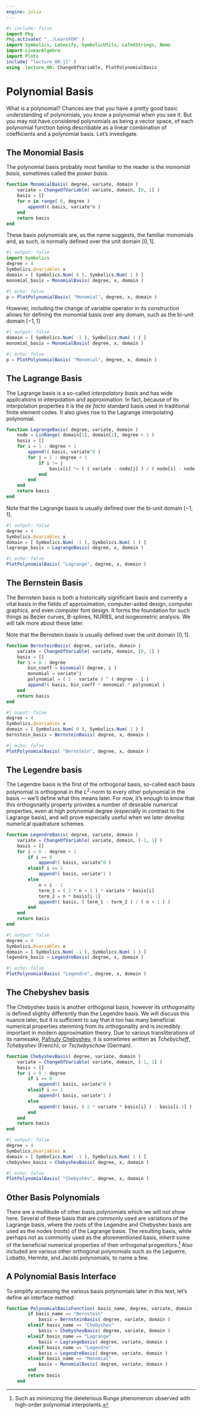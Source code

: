 ```yaml
---
engine: julia
---
```

```julia
#| include: false
import Pkg
Pkg.activate( "../LearnFEM" )
import Symbolics, Latexify, SymbolicUtils, LaTeXStrings, Nemo
import LinearAlgebra
import Plots
include( "lecture_00.jl" )
using .lecture_00: ChangeOfVariable, PlotPolynomialBasis
```

# Polynomial Basis
What is a polynomial?
Chances are that you have a pretty good basic understanding of polynomials, you know a polynomial when you see it.
But you may not have considered polynomials as being a vector space, of each polynomial function being describable as a linear combination of coefficients and a polynomial basis.
Let's investigate.

## The Monomial Basis
The polynomial basis probably most familiar to the reader is the *monomial basis*, sometimes called the *power basis*.

```julia
function MonomialBasis( degree, variate, domain )
    variate = ChangeOfVariable( variate, domain, [0, 1] )
    basis = []
    for n in range( 0, degree )
        append!( basis, variate^n )
    end
    return basis
end
```

These basis polynomials are, as the name suggests, the familiar monomials and, as such, is normally defined over the unit domain $[0,1]$.

```julia
#| output: false
import Symbolics
degree = 4
Symbolics.@variables x
domain = [ Symbolics.Num( 0 ), Symbolics.Num( 1 ) ]
monomial_basis = MonomialBasis( degree, x, domain )
```

```{=latex}
\begin{equation*}
    \Matrix{M}
    =
    \begin{bmatrix}
        x^0 \\
        x^1 \\
        x^2 \\
        x^3 \\
        x^4
    \end{bmatrix}
\end{equation*}
```

```julia
#| echo: false
p = PlotPolynomialBasis( "Monomial", degree, x, domain )
```

However, including the change of variable operator in its construction allows for defining the monomial basis over any domain, such as the bi-unit domain $[-1,1]$

```julia
#| output: false
domain = [ Symbolics.Num( -1 ), Symbolics.Num( 1 ) ]
monomial_basis = MonomialBasis( degree, x, domain )
```

<!-- ```{julia}
#| echo: false
Markdown( f"$${BasisToLatexString( monomial_basis, "M" )}$$" )
``` -->

```julia
#| echo: false
p = PlotPolynomialBasis( "Monomial", degree, x, domain )
```

## The Lagrange Basis

The Lagrange basis is a so-called *interpolatory basis* and has wide applications in interpolation and approximation.
In fact, because of its interpolation properties it is the *de facto* standard basis used in traditional finite element codes.
It also gives rise to the Lagrange interpolating polynomial.

```julia
function LagrangeBasis( degree, variate, domain )
    node = LinRange( domain[1], domain[2], degree + 1 )
    basis = []
    for i = 1 : degree + 1
        append!( basis, variate^0 )
        for j = 1 : degree + 1
            if i != j
                basis[i] *= ( ( variate - node[j] ) / ( node[i] - node[j] ) )
            end
        end
    end
    return basis
end
```

Note that the Lagrange basis is usually defined over the bi-unit domain $[-1, 1]$.

```julia
#| output: false
degree = 4
Symbolics.@variables x
domain = [ Symbolics.Num( -1 ), Symbolics.Num( 1 ) ]
lagrange_basis = LagrangeBasis( degree, x, domain )
```

```julia
#| echo: false
PlotPolynomialBasis( "Lagrange", degree, x, domain )
```

## The Bernstein Basis

The Bernstein basis is both a historically significant basis and currently a vital basis in the fields of approximation, computer-aided design, computer graphics, and even computer font design.
It forms the foundation for such things as Bezier curves, B-splines, NURBS, and isogeometric analysis.
We will talk more about these later.

Note that the Bernstein basis is usually defined over the unit domain $[0,1]$.

```julia
function BernsteinBasis( degree, variate, domain )
    variate = ChangeOfVariable( variate, domain, [0, 1] )
    basis = []
    for i = 0 : degree
        bin_coeff = binomial( degree, i )
        monomial = variate^i
        polynomial = ( 1 - variate ) ^ ( degree - i )
        append!( basis, bin_coeff * monomial * polynomial )
    end
    return basis
end
```

```julia
#| ouput: false
degree = 4
Symbolics.@variables x
domain = [ Symbolics.Num( 0 ), Symbolics.Num( 1 ) ]
bernstein_basis = BernsteinBasis( degree, x, domain )
```

```julia
#| echo: false
PlotPolynomialBasis( "Bernstein", degree, x, domain )
```

## The Legendre basis

The Legendre basis is the first of the orthogonal basis, so-called each basis polynomial is orthogonal in the $L^2$-norm to every other polynomial in the basis --- we'll define what this means later.
For now, it's enough to know that this orthogonality property provides a number of desirable numerical properties, even at high polynomial degree (especially in contrast to the Lagrange basis), and will prove especially useful when we later develop numerical quadrature schemes.

```julia
function LegendreBasis( degree, variate, domain )
    variate = ChangeOfVariable( variate, domain, [-1, 1] )
    basis = []
    for i = 0 : degree + 1
        if i == 0
            append!( basis, variate^0 )
        elseif i == 1
            append!( basis, variate^1 )
        else
            n = i - 1
            term_1 = ( 2 * n + 1 ) * variate * basis[i]
            term_2 = n * basis[i-1]
            append!( basis, ( term_1 - term_2 ) / ( n + 1 ) )
        end
    end
    return basis
end
```

```julia
#| output: false
degree = 4
Symbolics.@variables x
domain = [ Symbolics.Num( -1 ), Symbolics.Num( 1 ) ]
legendre_basis = LegendreBasis( degree, x, domain )
```

```julia
#| echo: false
PlotPolynomialBasis( "Legendre", degree, x, domain )
```

## The Chebyshev basis

The Chebyshev basis is another orthogonal basis, however its orthogonality is defined slighlty differently than the Legendre basis.
We will discuss this nuance later, but it is sufficient to say that it too has many beneficial numerical properties stemming from its orthogonality and is incredibly important in modern approximation theory.
Due to various transliterations of its namesake, [Pafnuty Chebyshev](https://en.wikipedia.org/wiki/Pafnuty_Chebyshev), it is sometimes written as *Tchebycheff*, *Tchebyshev* (French), or *Tschebyschow* (German).

```julia
function ChebyshevBasis( degree, variate, domain )
    variate = ChangeOfVariable( variate, domain, [-1, 1] )
    basis = []
    for i = 0 : degree
        if i == 0
            append!( basis, variate^0 )
        elseif i == 1
            append!( basis, variate^1 )
        else
            append!( basis, ( 2 * variate * basis[i] ) - basis[i-1] )
        end
    end
    return basis
end
```

```julia
#| output: false
degree = 4
Symbolics.@variables x
domain = [ Symbolics.Num( -1 ), Symbolics.Num( 1 ) ]
chebyshev_basis = ChebyshevBasis( degree, x, domain )
```

```julia
#| echo: false
PlotPolynomialBasis( "Chebyshev", degree, x, domain )
```

## Other Basis Polynomials

There are a multitude of other basis polynomials which we will not show here.
Several of these basis that are commonly used are variations of the Lagrange basis, where the roots of the Legendre and Chebyshev basis are used as the nodes (roots) of the Lagrange basis.
The resulting basis, while perhaps not as commonly used as the aforementioned basis, inherit some of the beneficial numerical properties of their orthogonal progenitors.[^1]
Also included are various other orthogonal polynomials such as the Leguerre, Lobatto, Hermite, and Jacobi polynomials, to name a few.

[^1]: Such as minimizing the deleterious Runge phenomenon observed with high-order polynomial interpolants.

## A Polynomial Basis Interface

To simplify accessing the various basis polynomials later in this text, let's define an interface method:

```julia
function PolynomialBasisFunction( basis_name, degree, variate, domain )
        if basis_name == "Bernstein"
            basis = BernsteinBasis( degree, variate, domain )
        elseif basis_name == "Chebyshev"
            basis = ChebyshevBasis( degree, variate, domain )
        elseif basis_name == "Lagrange"
            basis = LagrangeBasis( degree, variate, domain )
        elseif basis_name == "Legendre"
            basis = LegendreBasis( degree, variate, domain )
        elseif basis_name == "Monomial"
            basis = MonomialBasis( degree, variate, domain )
        end
        return basis
    end
```